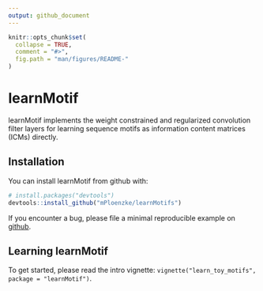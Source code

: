 ```yaml
---
output: github_document
---
```


<!-- README.md is generated from README.Rmd. Please edit that file -->

```r
knitr::opts_chunk$set(
  collapse = TRUE,
  comment = "#>",
  fig.path = "man/figures/README-"
)
```

# learnMotif

learnMotif implements the weight constrained and regularized convolution filter layers for learning sequence motifs as information content matrices (ICMs) directly.

## Installation

You can install learnMotif from github with:

```r
# install.packages("devtools")
devtools::install_github("mPloenzke/learnMotifs")
```

If you encounter a bug, please file a minimal reproducible example on [github](https://github.com/mPloenzke/learnMotif/issues). 

## Learning learnMotif

To get started, please read the intro vignette: `vignette("learn_toy_motifs", package = "learnMotif")`. 



